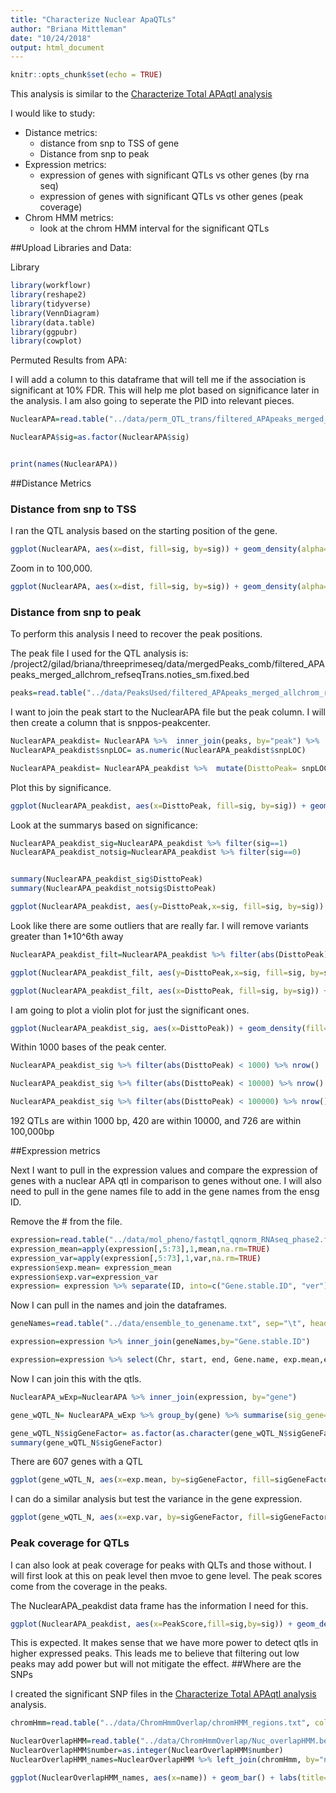 ```yaml
---
title: "Characterize Nuclear ApaQTLs"
author: "Briana Mittleman"
date: "10/24/2018"
output: html_document
---
```


```r
knitr::opts_chunk$set(echo = TRUE)
```

This analysis is similar to the [Characterize Total APAqtl analysis](characterizeTotalApaQtls.html)

I would like to study:  


* Distance metrics:  
    + distance from snp to TSS of gene  
    + Distance from snp to peak  

* Expression metrics: 
    + expression of genes with significant QTLs vs other genes  (by rna seq)
    + expression of genes with significant QTLs vs other genes  (peak coverage)  

* Chrom HMM metrics:  
    + look at the chrom HMM interval for the significant QTLs  


##Upload Libraries and Data:  

Library
```r
library(workflowr)
library(reshape2)
library(tidyverse)
library(VennDiagram)
library(data.table)
library(ggpubr)
library(cowplot)
```


Permuted Results from APA:

I will add a column to this dataframe that will tell me if the association is significant at 10% FDR.  This will help me plot based on significance later in the analysis. I am also going to seperate the PID into relevant pieces.  

```r
NuclearAPA=read.table("../data/perm_QTL_trans/filtered_APApeaks_merged_allchrom_refseqGenes_pheno_Nuclear_transcript_permResBH.txt", stringsAsFactors = F, header=T)  %>% mutate(sig=ifelse(-log10(bh)>=1, 1,0 )) %>%  separate(pid, sep = ":", into=c("chr", "start", "end", "id")) %>% separate(id, sep = "_", into=c("gene", "strand", "peak"))

NuclearAPA$sig=as.factor(NuclearAPA$sig)


print(names(NuclearAPA))
```

##Distance Metrics  

### Distance from snp to TSS  

I ran the QTL analysis based on the starting position of the gene. 


```r
ggplot(NuclearAPA, aes(x=dist, fill=sig, by=sig)) + geom_density(alpha=.5)  +  labs(title="Distance from snp to TSS", x="Base Pairs") + scale_fill_discrete(guide = guide_legend(title = "Significant QTL")) + scale_fill_brewer(palette="Paired")
```

Zoom in to 100,000. 

```r
ggplot(NuclearAPA, aes(x=dist, fill=sig, by=sig)) + geom_density(alpha=.5)+coord_cartesian(xlim = c(-150000, 150000)) + scale_fill_brewer(palette="Paired")
```
### Distance from snp to peak  

To perform this analysis I need to recover the peak positions.  

The peak file I used for the QTL analysis is: /project2/gilad/briana/threeprimeseq/data/mergedPeaks_comb/filtered_APApeaks_merged_allchrom_refseqTrans.noties_sm.fixed.bed  

```r
peaks=read.table("../data/PeaksUsed/filtered_APApeaks_merged_allchrom_refseqTrans.noties_sm.fixed.bed", col.names = c("chr", "peakStart", "peakEnd", "PeakNum", "PeakScore", "Strand", "Gene")) %>% mutate(peak=paste("peak", PeakNum,sep="")) %>% mutate(PeakCenter=peakStart+ (peakEnd- peakStart))
```

I want to join the peak start to the NuclearAPA file but the peak column. I will then create a column that is snppos-peakcenter.


```r
NuclearAPA_peakdist= NuclearAPA %>%  inner_join(peaks, by="peak") %>%  separate(sid, into=c("snpCHR", "snpLOC"), by=":")
NuclearAPA_peakdist$snpLOC= as.numeric(NuclearAPA_peakdist$snpLOC)

NuclearAPA_peakdist= NuclearAPA_peakdist %>%  mutate(DisttoPeak= snpLOC-PeakCenter)
```


Plot this by significance.  
```r
ggplot(NuclearAPA_peakdist, aes(x=DisttoPeak, fill=sig, by=sig)) + geom_density(alpha=.5)  +  labs(title="Distance from snp peak", x="log10 absolute value Distance to Peak") + scale_fill_discrete(guide = guide_legend(title = "Significant QTL")) + scale_fill_brewer(palette="Paired")


```


Look at the summarys based on significance:  

```r
NuclearAPA_peakdist_sig=NuclearAPA_peakdist %>% filter(sig==1)
NuclearAPA_peakdist_notsig=NuclearAPA_peakdist %>% filter(sig==0)


summary(NuclearAPA_peakdist_sig$DisttoPeak)
summary(NuclearAPA_peakdist_notsig$DisttoPeak)
```


```r
ggplot(NuclearAPA_peakdist, aes(y=DisttoPeak,x=sig, fill=sig, by=sig)) + geom_boxplot()  + scale_fill_discrete(guide = guide_legend(title = "Significant QTL")) + scale_fill_brewer(palette="Paired")
```



Look like there are some outliers that are really far. I will remove variants greater than 1*10^6th away   

```r
NuclearAPA_peakdist_filt=NuclearAPA_peakdist %>% filter(abs(DisttoPeak) <= 1*(10^6))

ggplot(NuclearAPA_peakdist_filt, aes(y=DisttoPeak,x=sig, fill=sig, by=sig)) + geom_boxplot()  + scale_fill_discrete(guide = guide_legend(title = "Significant QTL")) + facet_grid(.~strand) + scale_fill_brewer(palette="Paired")

ggplot(NuclearAPA_peakdist_filt, aes(x=DisttoPeak, fill=sig, by=sig)) + geom_density()  + scale_fill_discrete(guide = guide_legend(title = "Significant QTL")) + facet_grid(.~strand)+ scale_fill_brewer(palette="Paired")

```


I am going to plot a violin plot for just the significant ones.  

```r
ggplot(NuclearAPA_peakdist_sig, aes(x=DisttoPeak)) + geom_density(fill="deepskyblue3")+ labs(title="Nuclear: Distance from QTL to PAS Peak", x="Distance from SNP to PAS")
```

Within 1000 bases of the peak center.  

```r
NuclearAPA_peakdist_sig %>% filter(abs(DisttoPeak) < 1000) %>% nrow()

NuclearAPA_peakdist_sig %>% filter(abs(DisttoPeak) < 10000) %>% nrow()

NuclearAPA_peakdist_sig %>% filter(abs(DisttoPeak) < 100000) %>% nrow()
```

192 QTLs are within 1000 bp, 420 are within 10000, and 726 are within 100,000bp



##Expression metrics  


Next I want to pull in the expression values and compare the expression of genes with a nuclear APA qtl in comparison to genes without one.  I will also need to pull in the gene names file to add in the gene names from the ensg ID.   

Remove the # from the file.

```r
expression=read.table("../data/mol_pheno/fastqtl_qqnorm_RNAseq_phase2.fixed.noChr.txt", header = T,stringsAsFactors = F)
expression_mean=apply(expression[,5:73],1,mean,na.rm=TRUE)
expression_var=apply(expression[,5:73],1,var,na.rm=TRUE)
expression$exp.mean= expression_mean 
expression$exp.var=expression_var
expression= expression %>% separate(ID, into=c("Gene.stable.ID", "ver"), sep ="[.]")
```


Now I can pull in the names and join the dataframes.  

```r
geneNames=read.table("../data/ensemble_to_genename.txt", sep="\t", header=T,stringsAsFactors = F) 

expression=expression %>% inner_join(geneNames,by="Gene.stable.ID") 

expression=expression %>% select(Chr, start, end, Gene.name, exp.mean,exp.var) %>%  rename("gene"=Gene.name)
```


Now I can join this with the qtls.  

```r
NuclearAPA_wExp=NuclearAPA %>% inner_join(expression, by="gene") 
```

```r
gene_wQTL_N= NuclearAPA_wExp %>% group_by(gene) %>% summarise(sig_gene=sum(as.numeric(as.character(sig)))) %>% ungroup() %>% inner_join(expression, by="gene") %>% mutate(sigGeneFactor=ifelse(sig_gene>=1, 1,0))

gene_wQTL_N$sigGeneFactor= as.factor(as.character(gene_wQTL_N$sigGeneFactor))
summary(gene_wQTL_N$sigGeneFactor)
```


There are 607 genes with a QTL  


```r
ggplot(gene_wQTL_N, aes(x=exp.mean, by=sigGeneFactor, fill=sigGeneFactor)) + geom_density(alpha=.3) +labs(title="Mean in RNA expression by genes with significant QTL", x="Mean in normalized expression") + scale_fill_discrete(guide = guide_legend(title = "Significant QTL"))+ scale_fill_brewer(palette="Paired")
```



I can do a similar analysis but test the variance in the gene expression.  

```r
ggplot(gene_wQTL_N, aes(x=exp.var, by=sigGeneFactor, fill=sigGeneFactor)) + geom_density(alpha=.3) + labs(title="Varriance in RNA expression by genes with significant QTL", x="Variance in normalized expression") + scale_fill_discrete(guide = guide_legend(title = "Significant QTL"))+ scale_fill_brewer(palette="Paired")
```


### Peak coverage for QTLs 
I can also look at peak coverage for peaks with QLTs and those without. I will first look at this on peak level then mvoe to gene level. The peak scores come from the coverage in the peaks. 

The NuclearAPA_peakdist data frame has the information I need for this.  

```r
ggplot(NuclearAPA_peakdist, aes(x=PeakScore,fill=sig,by=sig)) + geom_density(alpha=.5)+ scale_x_log10() + labs(title="Peak score by significance") + scale_fill_brewer(palette="Paired")
```

This is expected. It makes sense that we have more power to detect qtls in higher expressed peaks. This leads me to believe that filtering out low peaks may add power but will not mitigate the effect. 
##Where are the SNPs  

I created the significant SNP files in the [Characterize Total APAqtl analysis](characterizeTotalApaQtls.html) analysis. 

```r
chromHmm=read.table("../data/ChromHmmOverlap/chromHMM_regions.txt", col.names = c("number", "name"), stringsAsFactors = F)

NuclearOverlapHMM=read.table("../data/ChromHmmOverlap/Nuc_overlapHMM.bed", col.names=c("chrom", "start", "end", "sid", "significance", "strand", "number"))
NuclearOverlapHMM$number=as.integer(NuclearOverlapHMM$number)
NuclearOverlapHMM_names=NuclearOverlapHMM %>% left_join(chromHmm, by="number")
```

```r
ggplot(NuclearOverlapHMM_names, aes(x=name)) + geom_bar() + labs(title="ChromHMM labels for Nuclear APAQtls" , y="Number of SNPs", x="Region")+theme(axis.text.x = element_text(angle = 90, hjust = 1))
```


